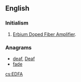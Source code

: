 ==English==
{{wikipedia|Optical amplifier|Erbium Doped Fiber Amplifier}}

===Initialism===
{{head|en|initialism}}

# {{context|electronics|lang=en}} [[Erbium Doped Fiber Amplifier]].

===Anagrams===
* [[deaf#English|deaf]], [[Deaf#English|Deaf]]
* [[fade#English|fade]]

[[cs:EDFA]]